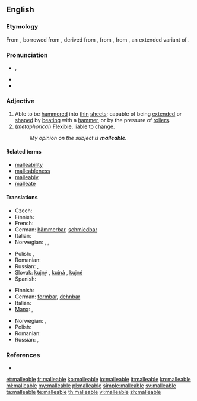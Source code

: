 ==English==

===Etymology===
From {{etyl|enm}} {{term|malliable|lang=enm}}, borrowed from {{etyl|LL.}} {{term|malleabilis|malleābilis|lang=la}}, derived from {{term|malleare|malleāre|to hammer|lang=la}}, from {{term|malleus||hammer|lang=la}}, from {{proto|Indo-European|mal-ni-|crushing}}, an extended variant of {{proto|Indo-European|melH₂-|crush, grind}}.

===Pronunciation===
* {{a|US}} {{IPA|/ˈmæliəbəl/}}, {{SAMPA|/"m{li@b@l/}}
* {{audio|en-us-malleable.ogg|Audio (US)}}
* {{hyphenation|mal|le|a|ble}}

===Adjective===
{{en-adj}}

# Able to be [[hammer]]ed into [[thin]] [[sheet]]s; capable of being [[extend]]ed or [[shape]]d by [[beat]]ing with a [[hammer]], or by the pressure of [[roller]]s.
# (''metaphorical'') [[flexible|Flexible]], [[liable]] to [[change]].
#: ''My opinion on the subject is '''malleable'''.''

====Related terms====
* [[malleability]]
* [[malleableness]]
* [[malleably]]
* [[malleate]]

====Translations====
{{trans-top|able to be hammered into thin sheets}}
* Czech: {{t|cs|kujný}}
* Finnish: {{t-|fi|taottava}}
* French: {{t+|fr|malléable}}
* German: [[hämmerbar]], [[schmiedbar]]
* Italian: {{t+|it|malleabile}}
* Norwegian: {{t-|no|bøyelig}}, {{t-|no|fleksibel}}, {{t-|no|smidig}}
{{trans-mid}}
* Polish: {{t|pl|kowalny|m}}, {{t|pl|kujny|m}}
* Romanian: {{t+|ro|maleabil}}
* Russian: {{t+|ru|ковкий}}, {{t+|ru|пластичный}}
* Slovak: [[kujný]] {{m}}, [[kujná]] {{f}}, [[kujné]] {{n}}
* Spanish: {{t-|es|maleable}}
{{trans-bottom}}

{{trans-top|liable to change}}
* Finnish: {{t-|fi|mukautuvainen}}
* German: [[formbar]], [[dehnbar]]
* Italian: {{t+|it|malleabile}}
* [[Manx]]: {{t|gv|so-lhoobagh}}, {{t|gv|so-chummeydagh}}
{{trans-mid}}
* Norwegian: {{t-|no|fleksibel}}, {{t-|no|smidig}}
* Polish: {{t|pl|podatny|m}}
* Romanian: {{t+|ro|maleabil}}
* Russian: {{t+|ru|податливый}}, {{t+|ru|восприимчивый}}
{{trans-bottom}}

===References===
* {{R:Webster 1913}}

[[et:malleable]]
[[fr:malleable]]
[[ko:malleable]]
[[io:malleable]]
[[it:malleable]]
[[kn:malleable]]
[[ml:malleable]]
[[my:malleable]]
[[pl:malleable]]
[[simple:malleable]]
[[sv:malleable]]
[[ta:malleable]]
[[te:malleable]]
[[th:malleable]]
[[vi:malleable]]
[[zh:malleable]]